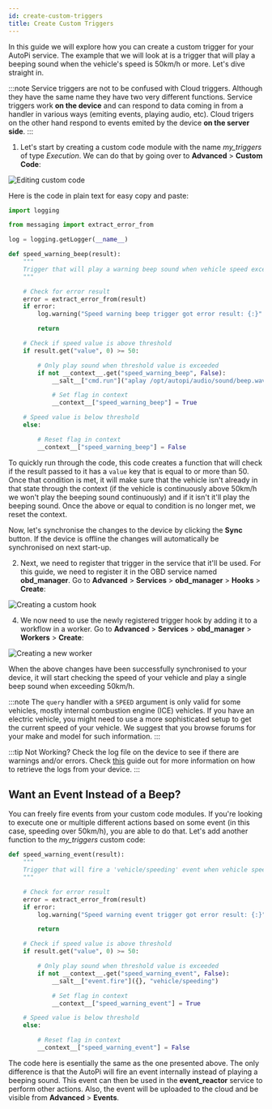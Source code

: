 ```yaml
---
id: create-custom-triggers
title: Create Custom Triggers
---
```



In this guide we will explore how you can create a custom trigger for your AutoPi service. The
example that we will look at is a trigger that will play a beeping sound when the vehicle's speed
is 50km/h or more. Let's dive straight in.

:::note
Service triggers are not to be confused with Cloud triggers. Although they have the same name
they have two very different functions. Service triggers work **on the device** and can respond to
data coming in from a handler in various ways (emiting events, playing audio, etc). Cloud trigers
on the other hand respond to events emited by the device **on the server side**.
:::

1. Let's start by creating a custom code module with the name *my_triggers* of type *Execution*. We
  can do that by going over to **Advanced** > **Custom Code**:

  ![Editing custom code](/img/cloud/device_management/services/create_custom_triggers/editing_custom_code.png) 

  Here is the code in plain text for easy copy and paste:

  ```python
  import logging
  
  from messaging import extract_error_from
  
  log = logging.getLogger(__name__)
  
  def speed_warning_beep(result):
      """
      Trigger that will play a warning beep sound when vehicle speed exceeds value of 50.
      """
  
      # Check for error result
      error = extract_error_from(result)
      if error:
          log.warning("Speed warning beep trigger got error result: {:}".format(result))
  
          return
  
      # Check if speed value is above threshold
      if result.get("value", 0) >= 50:
  
          # Only play sound when threshold value is exceeded
          if not __context__.get("speed_warning_beep", False):
              __salt__["cmd.run"]("aplay /opt/autopi/audio/sound/beep.wav")
  
              # Set flag in context
              __context__["speed_warning_beep"] = True
  
      # Speed value is below threshold
      else:
  
          # Reset flag in context
          __context__["speed_warning_beep"] = False
  ```

  To quickly run through the code, this code creates a function that will check if the result
  passed to it has a `value` key that is equal to or more than 50. Once that condition is met, it
  will make sure that the vehicle isn't already in that state through the context (if the vehicle
  is continuously above 50km/h we won't play the beeping sound continuously) and if it isn't it'll
  play the beeping sound. Once the above or equal to condition is no longer met, we reset the
  context.

  Now, let's synchronise the changes to the device by clicking the **Sync** button. If the device
  is offline the changes will automatically be synchronised on next start-up.

2. Next, we need to register that trigger in the service that it'll be used. For this guide, we
  need to register it in the OBD service named **obd_manager**. Go to **Advanced** > **Services** >
  **obd_manager** > **Hooks** > **Create**:

  ![Creating a custom hook](/img/cloud/device_management/services/create_custom_triggers/creating_a_custom_hook.png) 

4. We now need to use the newly registered trigger hook by adding it to a workflow in a worker.
  Go to **Advanced** > **Services** > **obd_manager** > **Workers** > **Create**:

  ![Creating a new worker](/img/cloud/device_management/services/create_custom_triggers/creating_a_new_worker.png) 

  When the above changes have been successfully synchronised to your device, it will start checking
  the speed of your vehicle and play a single beep sound when exceeding 50km/h.

  :::note
  The `query` handler with a `SPEED` argument is only valid for some vehicles, mostly internal
  combustion engine (ICE) vehicles. If you have an electric vehicle, you might need to use a more
  sophisticated setup to get the current speed of your vehicle. We suggest that you browse forums
  for your make and model for such information.
  :::

  :::tip Not Working?
  Check the log file on the device to see if there are warnings and/or errors. Check
  [this](/getting_started/developer_guides/autopi_logs.md) guide out for more information on how to retrieve the logs from your
  device.
  :::

## Want an Event Instead of a Beep?

You can freely fire events from your custom code modules. If you're looking to execute
one or multiple different actions based on some event (in this case, speeding over 50km/h), you
are able to do that. Let's add another function to the *my_triggers* custom code:

```python
def speed_warning_event(result):
    """
    Trigger that will fire a 'vehicle/speeding' event when vehicle speed exceeds value of 50.
    """

    # Check for error result
    error = extract_error_from(result)
    if error:
        log.warning("Speed warning event trigger got error result: {:}".format(result))

        return

    # Check if speed value is above threshold
    if result.get("value", 0) >= 50:

        # Only play sound when threshold value is exceeded
        if not __context__.get("speed_warning_event", False):
            __salt__["event.fire"]({}, "vehicle/speeding")

            # Set flag in context
            __context__["speed_warning_event"] = True

    # Speed value is below threshold
    else:

        # Reset flag in context
        __context__["speed_warning_event"] = False
```

The code here is esentially the same as the one presented above. The only difference is that
the AutoPi will fire an event internally instead of playing a beeping sound. This event can then
be used in the **event_reactor** service to perform other actions. Also, the event will be uploaded
to the cloud and be visible from **Advanced** > **Events**.

<Discussion
  title="Write custom trigger to play beep sound when speeding"
  url="https://community.autopi.io/t/custom-code-write-custom-trigger-to-play-beep-sound-when-speeding/1566"
/>
